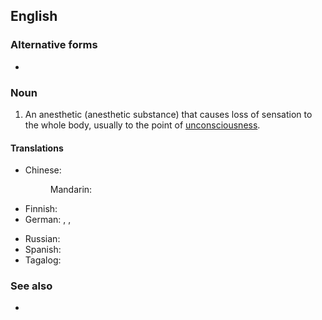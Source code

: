 ==English==

===Alternative forms===
* {{l|en|general anaesthetic}}

===Noun===
{{wikipedia}}
{{en-noun|~}}

# {{lb|en|medicine}} An anesthetic (anesthetic substance) that causes loss of sensation to the whole body, usually to the point of [[unconsciousness]].

====Translations====
{{trans-top|substance}}
* Chinese:
*: Mandarin: {{t-needed|cmn}}
* Finnish: {{t|fi|yleispuudutusaine}}
* German: {{t+|de|Narkosemittel|n}}, {{t+|de|Narkotikum|n}} {{qualifier|technical}}, {{t|de|Allgemeinanästhetikum|n}} {{qualifier|technical}}
{{trans-mid}}
* Russian: {{t-needed|ru}}
* Spanish: {{t|es|anestésico general|m}}
* Tagalog: {{t|tl|pangimay}}
{{trans-bottom}}

===See also===
* {{l|en|local anesthetic}}